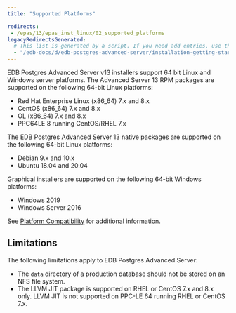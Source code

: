 ```yaml
---
title: "Supported Platforms"

redirects:
 - /epas/13/epas_inst_linux/02_supported_platforms
legacyRedirectsGenerated:
  # This list is generated by a script. If you need add entries, use the `legacyRedirects` key.
  - "/edb-docs/d/edb-postgres-advanced-server/installation-getting-started/installation-guide-for-linux/13/EDB_Postgres_Advanced_Server_Installation_Guide_Linux.1.04.html"
---
```


EDB Postgres Advanced Server v13 installers support 64 bit Linux and Windows server platforms. The Advanced Server 13 RPM packages are supported on the following 64-bit Linux platforms:

- Red Hat Enterprise Linux (x86_64) 7.x and 8.x
- CentOS (x86_64) 7.x and 8.x
- OL (x86_64) 7.x and 8.x
- PPC64LE 8 running CentOS/RHEL 7.x

The EDB Postgres Advanced Server 13 native packages are supported on the following 64-bit Linux platforms:

- Debian 9.x and 10.x
- Ubuntu 18.04 and 20.04

Graphical installers are supported on the following 64-bit Windows platforms:

- Windows 2019
- Windows Server 2016

See [Platform Compatibility](https://www.enterprisedb.com/platform-compatibility) for additional information.


## Limitations

The following limitations apply to EDB Postgres Advanced Server:

-   The `data` directory of a production database should not be stored on an NFS file system.
-   The LLVM JIT package is supported on RHEL or CentOS 7.x and 8.x only. LLVM JIT is not supported on PPC-LE 64 running RHEL or CentOS 7.x.
